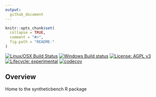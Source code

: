 ```yaml
---
output:
  github_document
---
```


<!-- README.md is generated from README.Rmd. Please edit that file -->

```r
knitr::opts_chunk$set(
  collapse = TRUE,
  comment = "#>",
  fig.path = "README-"
)
```

<!-- <img src="logo.png" align="right" /> -->

[![Linux/OSX Build Status](https://travis-ci.org/fstpackage/syntheticbench.svg?branch=develop)](https://travis-ci.org/fstpackage/syntheticbench)
[![Windows Build status](https://ci.appveyor.com/api/projects/status/rng88laj6o2fj2dy?svg=true)](https://ci.appveyor.com/project/fstpackage/syntheticbench)
[![License: AGPL v3](https://img.shields.io/badge/License-AGPL%20v3-blue.svg)](https://www.gnu.org/licenses/agpl-3.0)
[![Lifecycle: experimental](https://img.shields.io/badge/lifecycle-experimental-blue.svg)](https://www.tidyverse.org/lifecycle/#experimental)
[![codecov](https://codecov.io/gh/fstpackage/syntheticbench/branch/develop/graph/badge.svg)](https://codecov.io/gh/fstpackage/syntheticbench)

## Overview

Home to the syntheticbench R package
